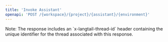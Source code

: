 ```yaml
---
title: 'Invoke Assistant'
openapi: 'POST /{workspace}/{project}/{assistant}/{environment}'
---
```


<Note>
  Note: The response includes an `x-langtail-thread-id` header containing the
  unique identifier for the thread associated with this response.
</Note>
